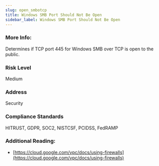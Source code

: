 ```yaml
---
slug: open_smbotcp
title: Windows SMB Port Should Not Be Open
sidebar_label: Windows SMB Port Should Not Be Open
---
```


### More Info:

Determines if TCP port 445 for Windows SMB over TCP is open to the public.

### Risk Level

Medium

### Address

Security

### Compliance Standards

HITRUST, GDPR, SOC2, NISTCSF, PCIDSS, FedRAMP

### Additional Reading:

- [https://cloud.google.com/vpc/docs/using-firewalls](https://cloud.google.com/vpc/docs/using-firewalls) 

